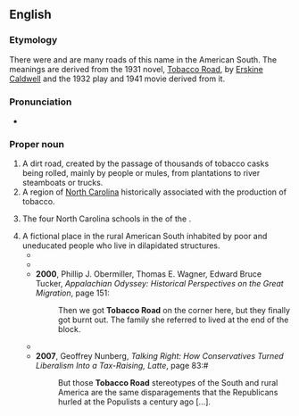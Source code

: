 ==English==

===Etymology===
There were and are many roads of this name in the American South. The meanings are derived from the 1931 novel, [[w:Tobacco Road (novel)|Tobacco Road]], by [[w:Erskine Caldwell|Erskine Caldwell]] and the 1932 play and 1941 movie derived from it.

===Pronunciation===
* {{audio|en|En-au-Tobacco Road.ogg|Audio (AU)}}

===Proper noun===
{{en-proper noun|head=[[tobacco|Tobacco]] [[road|Road]]}}

# A dirt road, created by the passage of thousands of tobacco casks being rolled, mainly by people or mules, from plantations to river steamboats or trucks.  
# A region of [[North Carolina]] historically associated with the production of tobacco.
# {{lb|en|sports|slang}} The four North Carolina schools in the {{w|Atlantic Coast Conference}} of the {{w|National Collegiate Athletic Association}}.
# A fictional place in the rural American South inhabited by poor and uneducated people who live in dilapidated structures.
#* {{quote-text|en|year=2004|author=Richard J. Lazarus|title=The Making of Environmental Law|page=169|passage=If you have traveled in the remote parts of the Deep South, I am sure you have seen the architecture of '''Tobacco Road''' - shacks built of whatever materials were available at the time, often by a series of owners. Maybe the roof is corrugated tin, but one wall is made from a billboard and the doorstep is a cinder block.}}
#* {{quote-text|en|year=2004|author=Mike Echols|title=I Know My First Name Is Steven|page=124|passage=All in all, the scene was one of an ethereal '''Tobacco Road''' West.}}
#* '''2000''', Phillip J. Obermiller, Thomas E. Wagner, Edward Bruce Tucker, ''Appalachian Odyssey: Historical Perspectives on the Great Migration'', page 151:
#*: Then we got '''Tobacco Road''' on the corner here, but they finally got burnt out. The family she referred to lived at the end of the block.
#* {{quote-text|en|year=2006|author=Lee Server|title=Ava Gardner: Love Is Nothing|page=43|passage=The next time he saw her it was her picture in the newspaper, with the story all about the '''Tobacco Road''' girl who had made good.}}
#* '''2007''', Geoffrey Nunberg, ''Talking Right: How Conservatives Turned Liberalism Into a Tax-Raising, Latte '', page 83:#
#*: But those '''Tobacco Road''' stereotypes of the South and rural America are the same disparagements that the Republicans hurled at the Populists a century ago [...].